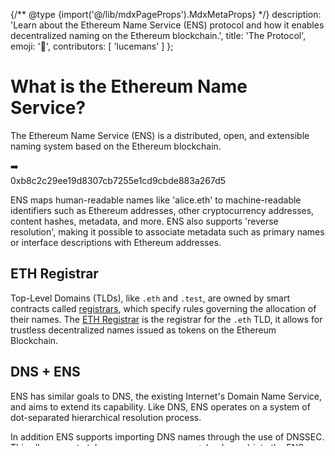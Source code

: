 
{/** @type {import('@/lib/mdxPageProps').MdxMetaProps} */}
    description: 'Learn about the Ethereum Name Service (ENS) protocol and how it enables decentralized naming on the Ethereum blockchain.',
    title: 'The Protocol',
    emoji: '📖',
    contributors: [
        'lucemans'
    ]
};

# What is the Ethereum Name Service?

The Ethereum Name Service (ENS) is a distributed, open, and extensible naming system based on the Ethereum blockchain.

<div className="card1">
  <div className="flex justify-center gap-4 p-4 not-prose">
    <Usertag />
    <div className="flex h-12 items-center">➡️</div>
    <div className="w-32 whitespace-normal break-all pt-3 text-xs">
      <div>0xb8c2c29ee19d8307cb7255e1cd9cbde883a267d5</div>
    </div>
  </div>
</div>

ENS maps human-readable names like 'alice.eth' to machine-readable identifiers such as Ethereum addresses, other cryptocurrency addresses, content hashes, metadata, and more.
ENS also supports 'reverse resolution', making it possible to associate metadata such as primary names or interface descriptions with Ethereum addresses.

## ETH Registrar

Top-Level Domains (TLDs), like `.eth` and `.test`, are owned by smart contracts called [registrars](/registry/eth), which specify rules governing the allocation of their names.
The [ETH Registrar](/registry/eth) is the registrar for the `.eth` TLD, it allows for trustless decentralized names issued as tokens on the Ethereum Blockchain.

## DNS + ENS

ENS has similar goals to DNS, the existing Internet's Domain Name Service, and aims to extend its capability.
Like DNS, ENS operates on a system of dot-separated hierarchical resolution process.

In addition ENS supports importing DNS names through the use of DNSSEC.
This allows you to take your `.com`, `.xyz`, or `.art` (and more) into the ENS ecosystem. Read more about DNSSEC names [on this page](/learn/dns).

<DNSGrid />

## Subnames

Because of the hierarchal nature of ENS, anyone who owns a domain at any level may configure subdomains - for themselves or others - as desired.
For instance, if Alice owns 'alice.eth', she can create 'pay.alice.eth' and configure it as she wishes.

To read more about subdomains, check out the [Resolution](/resolution/quickstart) page.

## ENS Manager App

You can try ENS out for yourself now by using the [ENS Manager App](https://ens.app/), or by using any of the many ENS enabled applications on [our homepage](https://ens.domains/).
